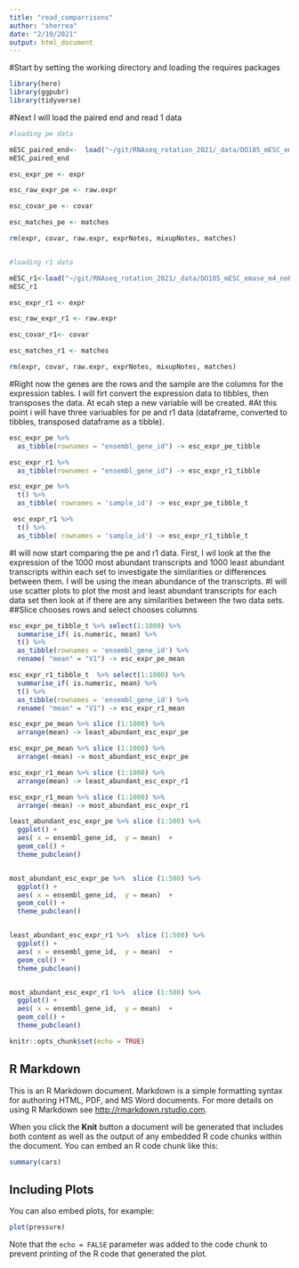 ```yaml
---
title: "read_comparrisons"
author: "sherrea"
date: "2/19/2021"
output: html_document
---
```


#Start by setting the working directory and loading the requires packages

```r
library(here)
library(ggpubr)
library(tidyverse)
```

#Next I will load the paired end and read 1 data

```r
#loading pe data

mESC_paired_end<-  load("~/git/RNAseq_rotation_2021/_data/DO185_mESC_emase_m4_noProbs_correctedIDs_02012021.RData")
mESC_paired_end

esc_expr_pe <- expr 

esc_raw_expr_pe <- raw.expr

esc_covar_pe <- covar 

esc_matches_pe <- matches

rm(expr, covar, raw.expr, exprNotes, mixupNotes, matches)


#loading r1 data

mESC_r1<-load("~/git/RNAseq_rotation_2021/_data/DO185_mESC_emase_m4_noProbs_correctedIDs_02012021.RData")
mESC_r1

esc_expr_r1 <- expr 

esc_raw_expr_r1 <- raw.expr

esc_covar_r1<- covar 

esc_matches_r1 <- matches

rm(expr, covar, raw.expr, exprNotes, mixupNotes, matches)

```

#Right now the genes are the rows and the sample are the columns for the expression tables. I will firt convert the expression data to tibbles, then transposes the data. At ecah step a new variable will be created.
#At this point i will have three variuables for pe and r1 data (dataframe, converted to tibbles, transposed dataframe as a tibble).

```r
esc_expr_pe %>% 
  as_tibble(rownames = "ensembl_gene_id") -> esc_expr_pe_tibble

esc_expr_r1 %>%
  as_tibble(rownames = "ensembl_gene_id") -> esc_expr_r1_tibble

esc_expr_pe %>%
  t() %>%
  as_tibble( rownames = 'sample_id') -> esc_expr_pe_tibble_t

 esc_expr_r1 %>%
  t() %>%
  as_tibble( rownames = 'sample_id') -> esc_expr_r1_tibble_t
```


#I will now start comparing the pe and r1 data. First, I wil look at the the expression of the 1000 most abundant transcripts and 1000 least abundant transcripts within each set to investigate the similarities or differences between them. I will be using the mean abundance of the transcripts.
#I will  use scatter plots to plot the most and least abundant transcripts for each data set then look at if there are any similarities between the two data sets.
##Slice chooses rows and select chooses columns

```r
esc_expr_pe_tibble_t %>% select(1:1000) %>% 
  summarise_if( is.numeric, mean) %>% 
  t() %>% 
  as_tibble(rownames = 'ensembl_gene_id') %>% 
  rename( "mean" = "V1") -> esc_expr_pe_mean

esc_expr_r1_tibble_t  %>% select(1:1000) %>% 
  summarise_if( is.numeric, mean) %>% 
  t() %>% 
  as_tibble(rownames = 'ensembl_gene_id') %>%
  rename( "mean" = "V1") -> esc_expr_r1_mean

esc_expr_pe_mean %>% slice (1:1000) %>%
  arrange(mean) -> least_abundant_esc_expr_pe

esc_expr_pe_mean %>% slice (1:1000) %>% 
  arrange(-mean) -> most_abundant_esc_expr_pe

esc_expr_r1_mean %>% slice (1:1000) %>%
  arrange(mean) -> least_abundant_esc_expr_r1

esc_expr_r1_mean %>% slice (1:1000) %>% 
  arrange(-mean) -> most_abundant_esc_expr_r1

```


```r

least_abundant_esc_expr_pe %>% slice (1:500) %>%
  ggplot() + 
  aes( x = ensembl_gene_id,  y = mean)  +
  geom_col() +
  theme_pubclean()


most_abundant_esc_expr_pe %>%  slice (1:500) %>%
  ggplot() + 
  aes( x = ensembl_gene_id,  y = mean)  +
  geom_col() +
  theme_pubclean()


least_abundant_esc_expr_r1 %>%  slice (1:500) %>%
  ggplot() + 
  aes( x = ensembl_gene_id,  y = mean)  +
  geom_col() +
  theme_pubclean()


most_abundant_esc_expr_r1 %>%  slice (1:500) %>%
  ggplot() + 
  aes( x = ensembl_gene_id,  y = mean)  +
  geom_col() +
  theme_pubclean()
```

```r
knitr::opts_chunk$set(echo = TRUE)
```

## R Markdown

This is an R Markdown document. Markdown is a simple formatting syntax for authoring HTML, PDF, and MS Word documents. For more details on using R Markdown see <http://rmarkdown.rstudio.com>.

When you click the **Knit** button a document will be generated that includes both content as well as the output of any embedded R code chunks within the document. You can embed an R code chunk like this:

```r
summary(cars)
```

## Including Plots

You can also embed plots, for example:

```r
plot(pressure)
```

Note that the `echo = FALSE` parameter was added to the code chunk to prevent printing of the R code that generated the plot.
